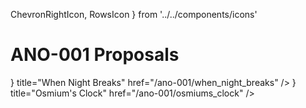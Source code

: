   ChevronRightIcon,
  RowsIcon
} from '../../components/icons'

# ANO-001 Proposals

<Cards>
  <Card
    icon={<ChevronRightIcon />}
    title="When Night Breaks"
    href="/ano-001/when_night_breaks"
  />
  <Card
    icon={<RowsIcon />}
    title="Osmium's Clock"
    href="/ano-001/osmiums_clock"
  />
</Cards>
